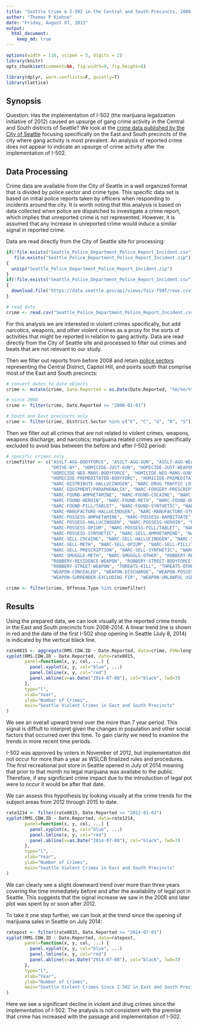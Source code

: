 ---
title: "Seattle Crime & I-502 in the Central and South Precincts, 2008-2014"
author: "Thomas P Kiehne"
date: "Friday, August 07, 2015"
output: 
  html_document:
    keep_md: true
---
```{r setoptions, message = FALSE, tidy = FALSE, echo = FALSE, warning=FALSE}
options(width = 116, scipen = 5, digits = 2)
library(knitr)
opts_chunk$set(comment=NA, fig.width=9, fig.height=6)

library(dplyr, warn.conflicts=F, quietly=T)
library(lattice)
```

## Synopsis

Question: Has the implementation of I-502 (the marijuana legalization initiative of 2012) caused an upsurge of gang crime activity in the Central and South districts of Seattle?  We look at the [crime data published by the City of Seattle](https://data.seattle.gov) focusing specifically on the East and South precincts of the city where gang activity is most prevalent.  An analysis of reported crime does not appear to indicate an upsurge of crime activity after the implementation of I-502.


## Data Processing

Crime data are available from the City of Seattle in a well organized format that is divided by police sector and crime type.  This specific data set is based on initial police reports taken by officers when responding to incidents around the city. It is worth noting that this analysis is based on data collected when police are dispatched to investigate a crime report, which implies that unreported crime is not represented.  However, it is assumed that any increase in unreported crime would induce a similar signal in reported crime.

Data are read directly from the City of Seattle site for processing:

```{r data}


if(!file.exists("Seattle_Police_Department_Police_Report_Incident.csv") &
   file.exists("Seattle_Police_Department_Police_Report_Incident.zip"))
{
  unzip("Seattle_Police_Department_Police_Report_Incident.zip")
}
if(!file.exists("Seattle_Police_Department_Police_Report_Incident.csv"))
{
  download.file("https://data.seattle.gov/api/views/7ais-f98f/rows.csv?accessType=DOWNLOAD", "Seattle_Police_Department_Police_Report_Incident.csv", method="internal", mode="w")
}

# read data
crime <- read.csv("Seattle_Police_Department_Police_Report_Incident.csv")

```

For this analysis we are interested in violent crimes specifically, but add narcotics, weapons, and other violent crimes as a proxy for the sorts of activities that might be reported in relation to gang activity. Data are read directly from the City of Seattle site and processed to filter out crimes and beats that are not relevant to our study.

Then we filter out reports from before 2008 and retain [police sectors](http://spdblotter.seattle.gov/2015/01/27/spd-adds-supervisors-shifts-police-beats-as-part-of-reform-efforts/) representing the Central District, Capitol Hill, and points south that comprise most of the East and South precincts:

```{r datafilter}

# convert dates to date objects
crime <- mutate(crime, Date.Reported = as.Date(Date.Reported, "%m/%e/%Y"))

# since 2008
crime <- filter(crime, Date.Reported >= "2008-01-01")

# South and East precincts only
crime <- filter(crime, District.Sector %in% c("E", "C", "G", "R", "S"))

```

Then we filter out all crimes that are not related to violent crimes, weapons, weapons discharge, and narcotics; marijuana related crimes are specifically excluded to avoid bias between the before and after I-502 period:

```{r datafilter2}

# specific crimes only
crimefilter <- c("ASSLT-AGG-BODYFORCE", "ASSLT-AGG-GUN", "ASSLT-AGG-WEAPON", "ASSLT-OTHER",
                 "DRIVE-BY", "HOMICIDE-JUST-GUN", "HOMICIDE-JUST-WEAPON",
                 "HOMICIDE-NEG-MANS-BODYFORCE", "HOMICIDE-NEG-MANS-GUN", 
                 "HOMICIDE-PREMEDITATED-BODYFORC", "HOMICIDE-PREMEDITATED-GUN",
                 "NARC-DISTRIBUTE-HALLUCINOGEN", "NARC-DRUG TRAFFIC LOITERING",
                 "NARC-EQUIPMENT/PARAPHENALIA", "NARC-FORGERY-PRESCRIPTION",
                 "NARC-FOUND-AMPHETAMINE", "NARC-FOUND-COCAINE", "NARC-FOUND-HALLUCINOGEN",
                 "NARC-FOUND-HEROIN", "NARC-FOUND-METH", "NARC-FOUND-OPIUM",
                 "NARC-FOUND-PILL/TABLET", "NARC-FOUND-SYNTHETIC", "NARC-FRAUD-PRESCRIPTION",
                 "NARC-MANUFACTURE-HALLUCINOGEN", "NARC-MANUFACTURE-OTHER",
                 "NARC-POSSESS-AMPHETAMINE", "NARC-POSSESS-BARBITUATE", "NARC-POSSESS-COCAINE",
                 "NARC-POSSESS-HALLUCINOGEN", "NARC-POSSESS-HEROIN", "NARC-POSSESS-METH",
                 "NARC-POSSESS-OPIUM", "NARC-POSSESS-PILL/TABLET", "NARC-POSSESS-PRESCRIPTION",
                 "NARC-POSSESS-SYNTHETIC", "NARC-SELL-AMPHETAMINE", "NARC-SELL-BARBITUATE",
                 "NARC-SELL-COCAINE", "NARC-SELL-HALLUCINOGEN", "NARC-SELL-HEROIN",
                 "NARC-SELL-METH", "NARC-SELL-OPIUM", "NARC-SELL-PILL/TABLET",
                 "NARC-SELL-PRESCRIPTION", "NARC-SELL-SYNTHETIC", "NARC-SMUGGLE-COCAINE",
                 "NARC-SMUGGLE-METH", "NARC-SMUGGLE-OTHER", "ROBBERY-RESIDENCE-GUN",
                 "ROBBERY-RESIDENCE-WEAPON", "ROBBERY-STREET-BODYFORCE", "ROBBERY-STREET-GUN",
                 "ROBBERY-STREET-WEAPON", "THREATS-KILL", "THREATS-OTHER", "THREATS-WEAPON",
                 "WEAPON-CONCEALED", "WEAPON-DISCHARGE", "WEAPON-POSSESSION", "WEAPON-SELLING",
                 "WEAPON-SURRENDER-EXCLUDING FIR", "WEAPON-UNLAWFUL USE")

crime <- filter(crime, Offense.Type %in% crimefilter)

```


## Results

Using the prepared data, we can look visually at the reported crime trends in the East and South precincts from 2008-2014. A linear trend line is shown in red and the date of the first I-502 shop opening in Seattle (July 8, 2014) is indicated by the vertical black line.


```{r allperiods}



rate0815 <- aggregate(RMS.CDW.ID ~ Date.Reported, data=crime, FUN=length)
xyplot(RMS.CDW.ID ~ Date.Reported, data=rate0815,
       panel=function(x, y, col, ...) {
         panel.xyplot(x, y, col="blue", ...)
         panel.lmline(x, y, col="red")
         panel.abline(v=as.Date("2014-07-08"), col="black", lwd=3)
       },
       type="l",
       xlab="Year", 
       ylab="Number of Crimes", 
       main="Seattle Violent Crimes in East and South Precincts"
)

```

We see an overall upward trend over the more than 7 year period.  This signal is diffiult to interpret given the changes in population and other social factors that occurred over this time.  To gain clarity we need to examine the trends in more recent time periods.

I-502 was approved by voters in November of 2012, but implementation did not occur for more than a year as WSLCB finalized rules and procedures.  The first recreational pot store in Seattle opened in July of 2014 meaning that prior to that month no legal marijuana was availabe to the public.  Therefore, if any significant crime impact due to the introduction of legal pot were to occur it would be after that date.  

We can assess this hypothesis by looking visually at the crime trends for the subject areas from 2012 through 2015 to date.

```{r recentperiods}

rate1214 <- filter(rate0815, Date.Reported >= "2012-01-01")
xyplot(RMS.CDW.ID ~ Date.Reported, data=rate1214,
       panel=function(x, y, col, ...) {
         panel.xyplot(x, y, col="blue", ...)
         panel.lmline(x, y, col="red")
         panel.abline(v=as.Date("2014-07-08"), col="black", lwd=3)
       },
       type="l",
       xlab="Year", 
       ylab="Number of Crimes", 
       main="Seattle Violent Crimes in East and South Precincts"
)

```

We can clearly see a slight downward trend over more than three years covering the time immediately before and after the availability of legal pot in Seattle.  This suggests that the signal increase we saw in the 2008 and later plot was spent by or soon after 2012.

To take it one step further, we can look at the trend since the opening of marijuana sales in Seattle on July 2014:

```{r postperiod}

ratepost <- filter(rate0815, Date.Reported >= "2014-07-01")
xyplot(RMS.CDW.ID ~ Date.Reported, data=ratepost,
       panel=function(x, y, col, ...) {
         panel.xyplot(x, y, col="blue", ...)
         panel.lmline(x, y, col="red")
         panel.abline(v=as.Date("2014-07-08"), col="black", lwd=3)
       },
       type="l",
       xlab="Year", 
       ylab="Number of Crimes", 
       main="Seattle Violent Crimes Since I-502 in East and South Precincts"
)

```

Here we see a significant decline in violent and drug crimes since the implementation of I-502. The analysis is not consistent with the premise that crime has increased with the passage and implementation of I-502.
